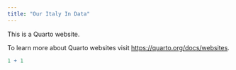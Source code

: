 ```yaml
---
title: "Our Italy In Data"
---
```


This is a Quarto website.

To learn more about Quarto websites visit <https://quarto.org/docs/websites>.

```r
1 + 1
```
